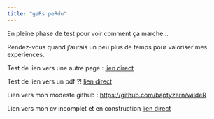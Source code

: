 ```yaml
---
title: "gaRs peRdu"
---
```


En pleine phase de test pour voir comment ça marche...

Rendez-vous quand j'aurais un peu plus de temps pour valoriser mes expériences.

Test de lien vers une autre page : [lien direct](test_1.qmd)

Test de lien vers un pdf ?! [lien direct](test_1.pdf)

Lien vers mon modeste github : [https://github.com/baptyzern/wildeR](https://github.com/baptyzern/wildeR)

Lien vers mon cv incomplet et en construction [lien direct](cv.qmd)
